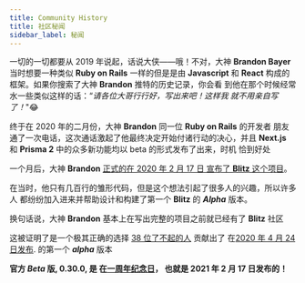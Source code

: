 ```yaml
---
title: Community History
title: 社区秘闻
sidebar_label: 秘闻
---
```


一切的一切都要从 2019 年说起，话说大侠——哦！不对，大神 **Brandon Bayer**
当时想要一种类似 **Ruby on Rails** 一样的但是是由 **Javascript** 和
**React** 构成的框架。如果你搜索了大神 **Brandon** 推特的历史记录，你会看
到他在那个时候经常水一些类似这样的话：“_请各位大哥行行好，写出来吧！这样我
就不用亲自写了！_"😂

终于在 2020 年的二月份，大神 **Brandon** 同一位 **Ruby on Rails** 的开发者
朋友通了一次电话，这次通话激起了他最终决定开始付诸行动的决心，并且
**Next.js** 和 **Prisma 2** 中的众多新功能均以 beta 的形式发布了出来，时机
恰到好处

一个月后，大神 **Brandon**
[正式的在 2020 年 2 月 17 日 宣布了 **Blitz** 这个项目](https://twitter.com/flybayer/status/1229425878481793024)。

在当时，他只有几百行的雏形代码，但是这个想法引起了很多人的兴趣，所以许多人
都纷纷加入进来并帮助设计和构建了第一个 **Blitz** 的 **_Alpha_** 版本。

换句话说，大神 **Brandon** 基本上在写出完整的项目之前就已经有了 **Blitz**
社区

这被证明了是一个极其正确的选择
[38 位了不起的人](https://github.com/blitz-js/blitz/tree/ab6f60571ad61eef6be55e9684f2e243fa902e8d#contributors-)
贡献出了
在[2020 年 4 月 24 日发布](https://twitter.com/flybayer/status/1253649008540569600).
的第一个 **_alpha_** 版本

**官方 _Beta_ 版, 0.30.0, 是
在[一周年纪念日](https://twitter.com/flybayer/status/1362048912476016642)，
也就是 2021 年 2 月 17 日发布的！**
